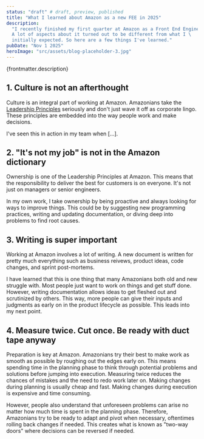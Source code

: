 ```yaml
---
status: "draft" # draft, preview, published
title: "What I learned about Amazon as a new FEE in 2025"
description:
  "I recently finished my first quarter at Amazon as a Front End Engineer. \
  A lot of aspects about it turned out to be different from what I \
  initially expected. So here are a few things I've learned."
pubDate: "Nov 1 2025"
heroImage: "src/assets/blog-placeholder-3.jpg"
---
```


<p>
{frontmatter.description}
</p>

## 1. Culture is not an afterthought

Culture is an integral part of working at Amazon. Amazonians take the
[Leadership Principles](https://amazon.com) seriously and don't just
wave it off as corporate lingo. These principles are embedded into the way people
work and make decisions. 

I've seen this in action in my team when [...].

## 2. "It's not my job" is not in the Amazon dictionary

Ownership is one of the Leadership Principles at Amazon. This means that the responsibility to
deliver the best for customers is on everyone. It's not just on managers or senior engineers.

In my own work, I take ownership by being proactive and always looking for ways to improve things.
This could be by suggesting new programming practices, writing and updating documentation, or
diving deep into problems to find root causes.

## 3. Writing is super important

Working at Amazon involves a lot of writing. A new document is written for pretty much everything
such as business reivews, product ideas, code changes, and sprint post-mortems.

I have learned that this is one thing that many Amazonians both old and new struggle with. Most people
just want to work on things and get stuff done. However, writing documentation allows ideas to get
fleshed out and scrutinized by others. This way, more people can give their inputs and judgments
as early on in the product lifecycle as possible. This leads into my next point.

## 4. Measure twice. Cut once. Be ready with duct tape anyway

Preparation is key at Amazon. Amazonians try their best to make work as smooth as possible by
roughing out the edges early on. This means spending time in the planning phase to think through
potential problems and solutions before jumping into execution. Measuring twice reduces the chances of mistakes and the need to redo work later on. Making changes during planning is usually cheap and fast. Making changes during execution is expensive and time consuming.

However, people also understand that unforeseen problems can arise
no matter how much time is spent in the planning phase. Therefore, Amazonians try to be ready to
adapt and pivot when necessary, oftentimes rolling back changes if needed. This
creates what is known as "two-way doors" where decisions can be reversed if needed.